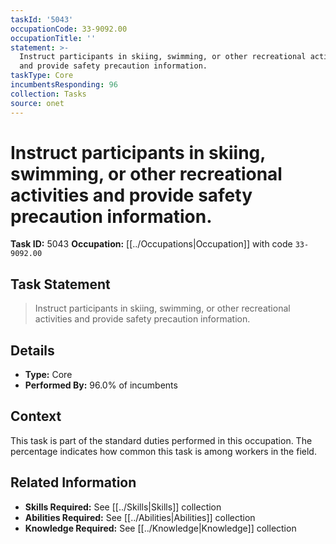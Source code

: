 ```yaml
---
taskId: '5043'
occupationCode: 33-9092.00
occupationTitle: ''
statement: >-
  Instruct participants in skiing, swimming, or other recreational activities
  and provide safety precaution information.
taskType: Core
incumbentsResponding: 96
collection: Tasks
source: onet
---
```

# Instruct participants in skiing, swimming, or other recreational activities and provide safety precaution information.

**Task ID:** 5043
**Occupation:** [[../Occupations|Occupation]] with code `33-9092.00`

## Task Statement

> Instruct participants in skiing, swimming, or other recreational activities and provide safety precaution information.

## Details

- **Type:** Core
- **Performed By:** 96.0% of incumbents

## Context

This task is part of the standard duties performed in this occupation. The percentage indicates how common this task is among workers in the field.

## Related Information

- **Skills Required:** See [[../Skills|Skills]] collection
- **Abilities Required:** See [[../Abilities|Abilities]] collection
- **Knowledge Required:** See [[../Knowledge|Knowledge]] collection
